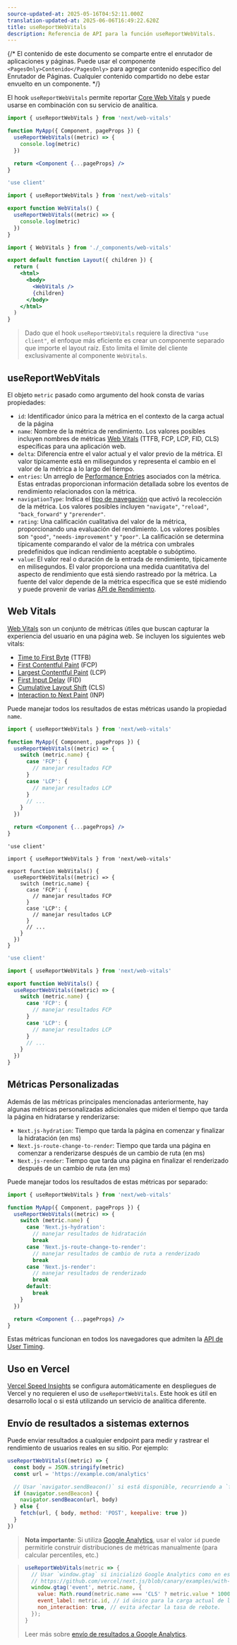 ```yaml
---
source-updated-at: 2025-05-16T04:52:11.000Z
translation-updated-at: 2025-06-06T16:49:22.620Z
title: useReportWebVitals
description: Referencia de API para la función useReportWebVitals.
---
```


{/* El contenido de este documento se comparte entre el enrutador de aplicaciones y páginas. Puede usar el componente `<PagesOnly>Contenido</PagesOnly>` para agregar contenido específico del Enrutador de Páginas. Cualquier contenido compartido no debe estar envuelto en un componente. */}

El hook `useReportWebVitals` permite reportar [Core Web Vitals](https://web.dev/vitals/) y puede usarse en combinación con su servicio de analítica.

<PagesOnly>

```jsx filename="pages/_app.js"
import { useReportWebVitals } from 'next/web-vitals'

function MyApp({ Component, pageProps }) {
  useReportWebVitals((metric) => {
    console.log(metric)
  })

  return <Component {...pageProps} />
}
```

</PagesOnly>

<AppOnly>

```jsx filename="app/_components/web-vitals.js"
'use client'

import { useReportWebVitals } from 'next/web-vitals'

export function WebVitals() {
  useReportWebVitals((metric) => {
    console.log(metric)
  })
}
```

```jsx filename="app/layout.js"
import { WebVitals } from './_components/web-vitals'

export default function Layout({ children }) {
  return (
    <html>
      <body>
        <WebVitals />
        {children}
      </body>
    </html>
  )
}
```

> Dado que el hook `useReportWebVitals` requiere la directiva `"use client"`, el enfoque más eficiente es crear un componente separado que importe el layout raíz. Esto limita el límite del cliente exclusivamente al componente `WebVitals`.

</AppOnly>

## useReportWebVitals

El objeto `metric` pasado como argumento del hook consta de varias propiedades:

- `id`: Identificador único para la métrica en el contexto de la carga actual de la página
- `name`: Nombre de la métrica de rendimiento. Los valores posibles incluyen nombres de métricas [Web Vitals](#web-vitals) (TTFB, FCP, LCP, FID, CLS) específicas para una aplicación web.
- `delta`: Diferencia entre el valor actual y el valor previo de la métrica. El valor típicamente está en milisegundos y representa el cambio en el valor de la métrica a lo largo del tiempo.
- `entries`: Un arreglo de [Performance Entries](https://developer.mozilla.org/docs/Web/API/PerformanceEntry) asociados con la métrica. Estas entradas proporcionan información detallada sobre los eventos de rendimiento relacionados con la métrica.
- `navigationType`: Indica el [tipo de navegación](https://developer.mozilla.org/docs/Web/API/PerformanceNavigationTiming/type) que activó la recolección de la métrica. Los valores posibles incluyen `"navigate"`, `"reload"`, `"back_forward"` y `"prerender"`.
- `rating`: Una calificación cualitativa del valor de la métrica, proporcionando una evaluación del rendimiento. Los valores posibles son `"good"`, `"needs-improvement"` y `"poor"`. La calificación se determina típicamente comparando el valor de la métrica con umbrales predefinidos que indican rendimiento aceptable o subóptimo.
- `value`: El valor real o duración de la entrada de rendimiento, típicamente en milisegundos. El valor proporciona una medida cuantitativa del aspecto de rendimiento que está siendo rastreado por la métrica. La fuente del valor depende de la métrica específica que se esté midiendo y puede provenir de varias [API de Rendimiento](https://developer.mozilla.org/docs/Web/API/Performance_API).

## Web Vitals

[Web Vitals](https://web.dev/vitals/) son un conjunto de métricas útiles que buscan capturar la experiencia del usuario en una página web. Se incluyen los siguientes web vitals:

- [Time to First Byte](https://developer.mozilla.org/docs/Glossary/Time_to_first_byte) (TTFB)
- [First Contentful Paint](https://developer.mozilla.org/docs/Glossary/First_contentful_paint) (FCP)
- [Largest Contentful Paint](https://web.dev/lcp/) (LCP)
- [First Input Delay](https://web.dev/fid/) (FID)
- [Cumulative Layout Shift](https://web.dev/cls/) (CLS)
- [Interaction to Next Paint](https://web.dev/inp/) (INP)

Puede manejar todos los resultados de estas métricas usando la propiedad `name`.

<PagesOnly>

```jsx filename="pages/_app.js"
import { useReportWebVitals } from 'next/web-vitals'

function MyApp({ Component, pageProps }) {
  useReportWebVitals((metric) => {
    switch (metric.name) {
      case 'FCP': {
        // manejar resultados FCP
      }
      case 'LCP': {
        // manejar resultados LCP
      }
      // ...
    }
  })

  return <Component {...pageProps} />
}
```

</PagesOnly>

<AppOnly>

```tsx filename="app/components/web-vitals.tsx" switcher
'use client'

import { useReportWebVitals } from 'next/web-vitals'

export function WebVitals() {
  useReportWebVitals((metric) => {
    switch (metric.name) {
      case 'FCP': {
        // manejar resultados FCP
      }
      case 'LCP': {
        // manejar resultados LCP
      }
      // ...
    }
  })
}
```

```jsx filename="app/components/web-vitals.js" switcher
'use client'

import { useReportWebVitals } from 'next/web-vitals'

export function WebVitals() {
  useReportWebVitals((metric) => {
    switch (metric.name) {
      case 'FCP': {
        // manejar resultados FCP
      }
      case 'LCP': {
        // manejar resultados LCP
      }
      // ...
    }
  })
}
```

</AppOnly>

<PagesOnly>

## Métricas Personalizadas

Además de las métricas principales mencionadas anteriormente, hay algunas métricas personalizadas adicionales que miden el tiempo que tarda la página en hidratarse y renderizarse:

- `Next.js-hydration`: Tiempo que tarda la página en comenzar y finalizar la hidratación (en ms)
- `Next.js-route-change-to-render`: Tiempo que tarda una página en comenzar a renderizarse después de un cambio de ruta (en ms)
- `Next.js-render`: Tiempo que tarda una página en finalizar el renderizado después de un cambio de ruta (en ms)

Puede manejar todos los resultados de estas métricas por separado:

```jsx filename="pages/_app.js"
import { useReportWebVitals } from 'next/web-vitals'

function MyApp({ Component, pageProps }) {
  useReportWebVitals((metric) => {
    switch (metric.name) {
      case 'Next.js-hydration':
        // manejar resultados de hidratación
        break
      case 'Next.js-route-change-to-render':
        // manejar resultados de cambio de ruta a renderizado
        break
      case 'Next.js-render':
        // manejar resultados de renderizado
        break
      default:
        break
    }
  })

  return <Component {...pageProps} />
}
```

Estas métricas funcionan en todos los navegadores que admiten la [API de User Timing](https://caniuse.com/#feat=user-timing).

</PagesOnly>

## Uso en Vercel

[Vercel Speed Insights](https://vercel.com/docs/concepts/speed-insights) se configura automáticamente en despliegues de Vercel y no requieren el uso de `useReportWebVitals`. Este hook es útil en desarrollo local o si está utilizando un servicio de analítica diferente.

## Envío de resultados a sistemas externos

Puede enviar resultados a cualquier endpoint para medir y rastrear el rendimiento de usuarios reales en su sitio. Por ejemplo:

```js
useReportWebVitals((metric) => {
  const body = JSON.stringify(metric)
  const url = 'https://example.com/analytics'

  // Usar `navigator.sendBeacon()` si está disponible, recurriendo a `fetch()`.
  if (navigator.sendBeacon) {
    navigator.sendBeacon(url, body)
  } else {
    fetch(url, { body, method: 'POST', keepalive: true })
  }
})
```

> **Nota importante**: Si utiliza [Google Analytics](https://analytics.google.com/analytics/web/), usar el valor `id` puede permitirle construir distribuciones de métricas manualmente (para calcular percentiles, etc.)

> ```js
> useReportWebVitals(metric => {
>   // Usar `window.gtag` si inicializó Google Analytics como en este ejemplo:
>   // https://github.com/vercel/next.js/blob/canary/examples/with-google-analytics/pages/_app.js
>   window.gtag('event', metric.name, {
>     value: Math.round(metric.name === 'CLS' ? metric.value * 1000 : metric.value), // los valores deben ser enteros
>     event_label: metric.id, // id único para la carga actual de la página
>     non_interaction: true, // evita afectar la tasa de rebote.
>   });
> }
> ```
>
> Leer más sobre [envío de resultados a Google Analytics](https://github.com/GoogleChrome/web-vitals#send-the-results-to-google-analytics).